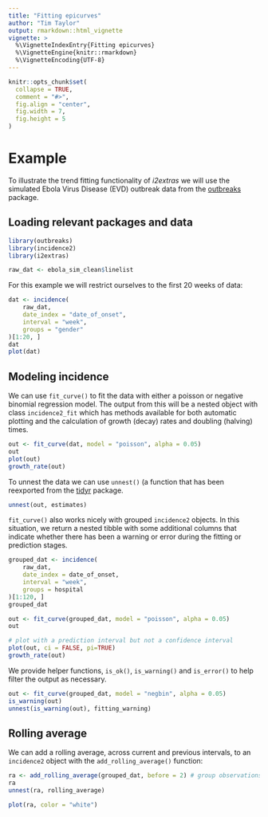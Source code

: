 ```yaml
---
title: "Fitting epicurves"
author: "Tim Taylor"
output: rmarkdown::html_vignette
vignette: >
  %\VignetteIndexEntry{Fitting epicurves}
  %\VignetteEngine{knitr::rmarkdown}
  %\VignetteEncoding{UTF-8}
---
```


```r
knitr::opts_chunk$set(
  collapse = TRUE,
  comment = "#>",
  fig.align = "center",
  fig.width = 7,
  fig.height = 5
)
```

# Example
To illustrate the trend fitting functionality of *i2extras* we will use
the simulated Ebola Virus Disease (EVD) outbreak data from the
[outbreaks](https://CRAN.R-project.org/package=outbreaks) package.

## Loading relevant packages and data
```r
library(outbreaks)
library(incidence2)
library(i2extras)

raw_dat <- ebola_sim_clean$linelist
```

For this example we will restrict ourselves to the first 20 weeks of data:

```r
dat <- incidence(
    raw_dat, 
    date_index = "date_of_onset",
    interval = "week",
    groups = "gender"
)[1:20, ]
dat
plot(dat)
```

## Modeling incidence
We can use `fit_curve()` to fit the data with either a poisson or 
negative binomial regression model.  The output from this will be a nested
object with class `incidence2_fit` which has methods available for both 
automatic plotting and the calculation of growth (decay) rates and doubling
(halving) times.

```r
out <- fit_curve(dat, model = "poisson", alpha = 0.05)
out
plot(out)
growth_rate(out)
```

To unnest the data we can use `unnest()` (a function that has been reexported
from the [tidyr](https://cran.r-project.org/package=tidyr) package.

```r
unnest(out, estimates)
```

`fit_curve()` also works nicely with grouped `incidence2` objects.  In this
situation, we return a nested tibble with some additional columns that 
indicate whether there has been a warning or error during the fitting
or prediction stages.

```r
grouped_dat <- incidence(
    raw_dat, 
    date_index = date_of_onset,
    interval = "week",
    groups = hospital
)[1:120, ]
grouped_dat

out <- fit_curve(grouped_dat, model = "poisson", alpha = 0.05)
out

# plot with a prediction interval but not a confidence interval
plot(out, ci = FALSE, pi=TRUE)
growth_rate(out)
```

We provide helper functions, `is_ok()`, `is_warning()` and `is_error()` to
help filter the output as necessary.

```r
out <- fit_curve(grouped_dat, model = "negbin", alpha = 0.05)
is_warning(out)
unnest(is_warning(out), fitting_warning)
```


## Rolling average
We can add a rolling average, across current and previous intervals, to
an `incidence2` object with the `add_rolling_average()` function:

```r
ra <- add_rolling_average(grouped_dat, before = 2) # group observations with the 2 prior
ra
unnest(ra, rolling_average)

plot(ra, color = "white")
```
